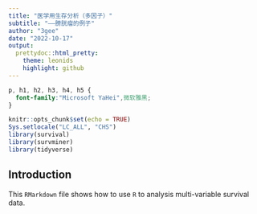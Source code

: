 ```yaml
---
title: "医学用生存分析（多因子）"
subtitle: "——膀胱瘤的例子"
author: "3gee"
date: "2022-10-17"
output:
  prettydoc::html_pretty:
    theme: leonids
    highlight: github
---
```


```css
p, h1, h2, h3, h4, h5 {
  font-family:"Microsoft YaHei",微软雅黑;
}
```


```r
knitr::opts_chunk$set(echo = TRUE)
Sys.setlocale("LC_ALL", "CHS")
library(survival)
library(survminer)
library(tidyverse)
```

## Introduction

This `RMarkdown` file shows how to use `R` to analysis multi-variable survival data.

